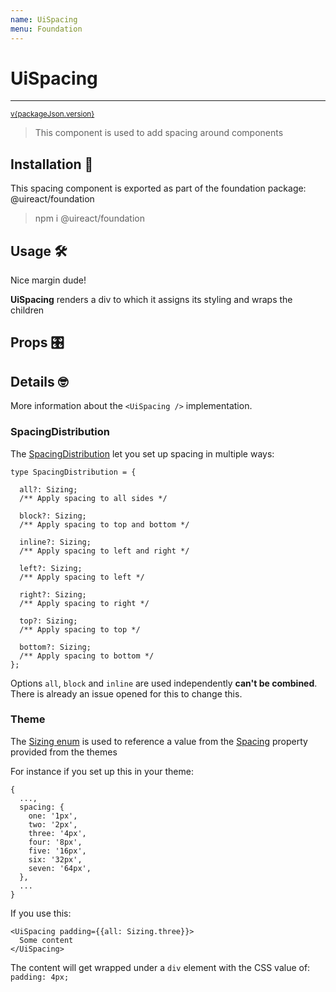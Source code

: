 ```yaml
---
name: UiSpacing
menu: Foundation
---
```



# UiSpacing

---

<sup>
  <a href="https://github.com/inavac182/ui-react/blob/main/packages/foundation/" target="_blank">
    v{packageJson.version}
  </a>
</sup>

> This component is used to add spacing around components

## Installation 🧰

This spacing component is exported as part of the foundation package: @uireact/foundation

> npm i @uireact/foundation

## Usage 🛠️

<Playground>
  <UiSpacing margin={{ all: Sizing.five }}>Nice margin dude!</UiSpacing>
</Playground>

**UiSpacing** renders a div to which it assigns its styling and wraps the children

## Props 🎛️

<Props of={UiSpacing} />

## Details 🤓

More information about the `<UiSpacing />` implementation.

### SpacingDistribution

The [SpacingDistribution](https://github.com/inavac182/uireact/blob/main/packages/foundation/src/spacing/spacing.tsx#L8) let you set up spacing
in multiple ways:

```
type SpacingDistribution = {

  all?: Sizing;
  /** Apply spacing to all sides */

  block?: Sizing;
  /** Apply spacing to top and bottom */

  inline?: Sizing;
  /** Apply spacing to left and right */

  left?: Sizing;
  /** Apply spacing to left */

  right?: Sizing;
  /** Apply spacing to right */

  top?: Sizing;
  /** Apply spacing to top */

  bottom?: Sizing;
  /** Apply spacing to bottom */
};
```

Options `all`, `block` and `inline` are used independently **can't be combined**. There is already an issue opened for this to change this.

### Theme

The [Sizing enum](https://github.com/inavac182/uireact/blob/main/packages/foundation/src/types/enums/spacing.ts#L1) is used to reference a
value from the [Spacing](https://uireact.io/packages-foundation-docs-themes#spacing-) property provided from the themes

For instance if you set up this in your theme:

```
{
  ...,
  spacing: {
    one: '1px',
    two: '2px',
    three: '4px',
    four: '8px',
    five: '16px',
    six: '32px',
    seven: '64px',
  },
  ...
}
```

If you use this:

```
<UiSpacing padding={{all: Sizing.three}}>
  Some content
</UiSpacing>
```

The content will get wrapped under a `div` element with the CSS value of: `padding: 4px;`

